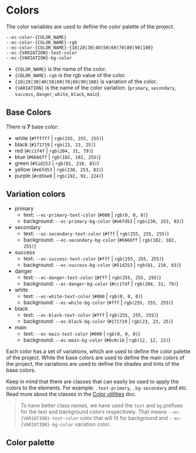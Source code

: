 

# Colors

The color variables are used to define the color palette of the project.

```
--ec-color-{COLOR_NAME}
--ec-color-{COLOR_NAME}-rgb
--ec-color-{COLOR_NAME}-{10|20|30|40|50|60|70|80|90|100}
--ec-{VARIATION}-text-color
--ec-{VARIATION}-bg-color
```

- `{COLOR_NAME}` is the name of the color.
- `{COLOR_NAME}-rgb` is the rgb value of the color.
- `{10|20|30|40|50|60|70|80|90|100}` is variation of the color.
- `{VARIATION}` is the name of the color variation. (`primary`, `secondary`, `success`, `danger`, `white`, `black`, `main`).

## Base Colors

There is **7** base color:

- white (`#ffffff` | `rgb(255, 255, 255)`)
- black (`#171719` | `rgb(23, 23, 25)`)
- red (`#cc1f4f` | `rgb(204, 31, 79)`)
- blue (`#6666ff` | `rgb(102, 102, 255)`)
- green (`#51d253` | `rgb(81, 210, 83)`)
- yellow (`#e6fd53` | `rgb(230, 253, 83)`)
- purple (`#c05be0` | `rgb(192, 91, 224)`)

## Variation colors

- primary
  - text: `--ec-primary-text-color` (`#000` | `rgb(0, 0, 0)`)
  - background: `--ec-primary-bg-color` (`#e6fd53` | `rgb(230, 253, 83)`)
- secondary
  - text: `--ec-secondary-text-color` (`#fff` | `rgb(255, 255, 255)`)
  - background: `--ec-secondary-bg-color` (`#6666ff` | `rgb(102, 102, 255)`)
- success
  - text: `--ec-success-text-color` (`#fff` | `rgb(255, 255, 255)`)
  - background: `--ec-success-bg-color` (`#51d253` | `rgb(81, 210, 83)`)
- danger
  - text: `--ec-danger-text-color` (`#fff` | `rgb(255, 255, 255)`)
  - background: `--ec-danger-bg-color` (`#cc1f4f` | `rgb(204, 31, 79)`)
- white
  - text: `--ec-white-text-color` (`#000` | `rgb(0, 0, 0)`)
  - background: `--ec-white-bg-color` (`#fff` | `rgb(255, 255, 255)`)
- black
  - text: `--ec-black-text-color` (`#fff` | `rgb(255, 255, 255)`)
  - background: `--ec-black-bg-color` (`#171719` | `rgb(23, 23, 25)`)
- main
  - text: `--ec-main-text-color` (`#000` | `rgb(0, 0, 0)`)
  - background: `--ec-main-bg-color` (`#0c0c16` | `rgb(12, 12, 22)`)

<Canvas of={ColorUtilitiesStories.Variations} />


Each color has a set of variations, which are used to define the color palette of the project.
While the base colors are used to define the main colors of the project, the variations are used to define the shades and tints of the base colors.

Keep in mind that there are classes that can easily be used to apply the colors to the elements.
For example: `.text-primary`, `.bg-secondary` and etc. Read more about the classes in the [Color utilities](?path=/docs/utilities-colors--docs) doc.

> To have better class names, we have used the `text` and `bg` prefixes for the text and background colors respectively.
  That means `--ec-{VARIATION}-text-color` color that will fit for background and `--ec-{VARIATION}-bg-color` variation color.

## Color palette

<Canvas of={ColorStories.ColorTable} />